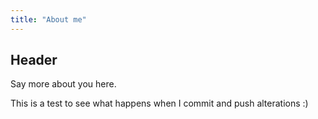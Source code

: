 ```yaml
---
title: "About me"
---
```


## Header

Say more about you here.

This is a test to see what happens when I commit and push alterations :)
